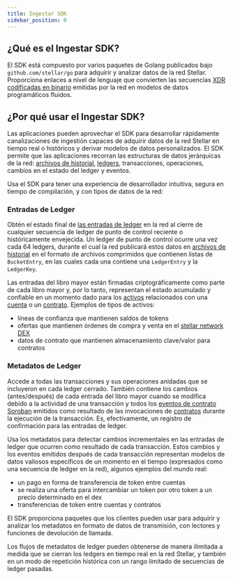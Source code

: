 ```yaml
---
title: Ingestar SDK
sidebar_position: 0
---
```


## ¿Qué es el Ingestar SDK?

El SDK está compuesto por varios paquetes de Golang publicados bajo `github.com/stellar/go` para adquirir y analizar datos de la red Stellar. Proporciona enlaces a nivel de lenguaje que convierten las secuencias [XDR codificadas en binario](../../../../learn/fundamentals/data-format/xdr.mdx) emitidas por la red en modelos de datos programáticos fluidos.

## ¿Por qué usar el Ingestar SDK?

Las aplicaciones pueden aprovechar el SDK para desarrollar rápidamente canalizaciones de ingestión capaces de adquirir datos de la red Stellar en tiempo real o históricos y derivar modelos de datos personalizados. El SDK permite que las aplicaciones recorran las estructuras de datos jerárquicas de la red: [archivos de historial](../../../../validators/admin-guide/environment-preparation.mdx#history-archives), [ledgers](../../../../learn/fundamentals/stellar-data-structures/ledgers.mdx), transacciones, operaciones, cambios en el estado del ledger y eventos.

Usa el SDK para tener una experiencia de desarrollador intuitiva, segura en tiempo de compilación, y con tipos de datos de la red:

### Entradas de Ledger

Obtén el estado final de [las entradas de ledger](../../../../learn/fundamentals/stellar-data-structures/ledgers.mdx) en la red al cierre de cualquier secuencia de ledger de punto de control reciente o históricamente envejecida. Un ledger de punto de control ocurre una vez cada 64 ledgers, durante el cual la red publicará estos datos en [archivos de historial](../../../../validators/admin-guide/environment-preparation.mdx#history-archives) en el formato de archivos comprimidos que contienen listas de `BucketEntry`, en las cuales cada una contiene una `LedgerEntry` y la `LedgerKey`.

Las entradas del libro mayor están firmadas criptográficamente como parte de cada libro mayor y, por lo tanto, representan el estado acumulado y confiable en un momento dado para los [activos](../../../../learn/fundamentals/stellar-data-structures/assets.mdx) relacionados con una [cuenta](../../../../learn/fundamentals/stellar-data-structures/accounts.mdx) o un [contrato](../../../../learn/fundamentals/contract-development/storage/persisting-data.mdx). Ejemplos de tipos de activos:

- líneas de confianza que mantienen saldos de tokens
- ofertas que mantienen órdenes de compra y venta en el [stellar network DEX](../../../../learn/fundamentals/liquidity-on-stellar-sdex-liquidity-pools.mdx#sdex)
- datos de contrato que mantienen almacenamiento clave/valor para contratos

### Metadatos de Ledger

Accede a todas las transacciones y sus operaciones anidadas que se incluyeron en cada ledger cerrado. También contiene los cambios (antes/después) de cada entrada del libro mayor cuando se modifica debido a la actividad de una transacción y todos los [eventos de contrato Soroban](../../../../learn/fundamentals/stellar-data-structures/events.mdx) emitidos como resultado de las invocaciones de [contratos](../../../../learn/fundamentals/stellar-data-structures/contracts.mdx) durante la ejecución de la transacción. Es, efectivamente, un registro de confirmación para las entradas de ledger.

Usa los metadatos para detectar cambios incrementales en las entradas de ledger que ocurren como resultado de cada transacción. Estos cambios y los eventos emitidos después de cada transacción representan modelos de datos valiosos específicos de un momento en el tiempo (expresados como una secuencia de ledger en la red), algunos ejemplos del mundo real:

- un pago en forma de transferencia de token entre cuentas
- se realiza una oferta para intercambiar un token por otro token a un precio determinado en el dex
- transferencias de token entre cuentas y contratos

El SDK proporciona paquetes que los clientes pueden usar para adquirir y analizar los metadatos en formato de datos de transmisión, con lectores y funciones de devolución de llamada.

Los flujos de metadatos de ledger pueden obtenerse de manera ilimitada a medida que se cierran los ledgers en tiempo real en la red Stellar, y también en un modo de repetición histórica con un rango limitado de secuencias de ledger pasadas.
